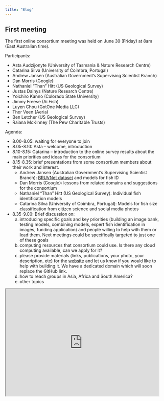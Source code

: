 ```yaml
---
title: "Blog"
---
```


## First meeting 

The first online consortium meeting was held on June 30 (Friday) at 8am (East Australian time).  

Participants:

- Asta Audzijonyte (University of Tasmania & Nature Research Centre)
- Catarina Silva (University of Coimbra, Portugal)
- Andrew Jansen (Australian Government’s Supervising Scientist Branch)
- Dan Morris (Google)
- Nathaniel "Than" Hitt (US Geological Survey) 
- Justas Dainys (Nature Research Centre)
- Yoichiro Kanno (Colorado State University)
- Jimmy Freese (Ai.Fish)
- Luyen Chou (GotOne Media LLC)
- Thor Veen (Aeria)
- Ben Letcher (US Geological Survey)
- Raiana McKinney (The Pew Charitable Trusts)


Agenda:

- 8.00-8.05: waiting for everyone to join
- 8.05-8.10: Asta – welcome, introduction
- 8.10-8.15: Catarina – introduction to the online survey results about the main priorities and ideas for the consortium
- 8.15-8.35: brief presentations from some consortium members about their work and interest.
    - Andrew Jansen (Australian Government’s Supervising Scientist Branch): [BRUVNet dataset](https://www.bruvnet.org/) and models for fish ID
    - Dan Morris (Google): lessons from related domains and suggestions for the consortium
    - Nathaniel "Than" Hitt (US Geological Survey): Individual fish identification models
    - Catarina Silva (University of Coimbra, Portugal): Models for fish size classification from citizen science and social media photos
- 8.35-9.00: Brief discussion on:
    a) introducing specific goals and key priorities (building an image bank, testing models, combining models, expert fish identification in images, funding application) and people willing to help with them or lead them. Next meetings could be specifically targeted to just one of these goals
    b) computing resources that consortium could use. Is there any cloud computing available, can we apply for it?
    c) please provide materials (links, publications, your photo, your description, etc) for the [website](https://fishaiconsortium.github.io/website/our_team.html) and let us know if you would like to help with building it. We have a dedicated domain which will soon replace the GitHub link.
    d) how to reach groups in Asia, Africa and South America?
    e) other topics

<html>
    <body>
        <p align="center"><iframe width="500" height="350" src="https://www.youtube.com/embed/lzLwnWqrtgA&ab_channel=Lydekaipaliepus">
        </iframe></p>
    </body>
</html>


